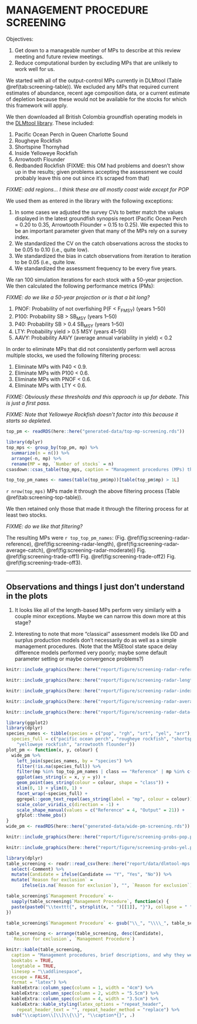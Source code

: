 \clearpage

# MANAGEMENT PROCEDURE SCREENING

Objectives:

1. Get down to a manageable number of MPs to describe at this review meeting and future review meetings.
1. Reduce computational burden by excluding MPs that are unlikely to work well for us.

We started with all of the output-control MPs currently in DLMtool (Table \@ref(tab:screening-table)).
We excluded any MPs that required current estimates of abundance, recent age composition data, or a current estimate of depletion because these would not be available for the stocks for which this framework will apply.

We then downloaded all British Colombia groundfish operating models in the [DLMtool library](https://www.datalimitedtoolkit.org/fishery_library/). These included:

1. Pacific Ocean Perch in Queen Charlotte Sound
1. Rougheye Rockfish
1. Shortspine Thornyhad
1. Inside Yelloweye Rockfish
1. Arrowtooth Flounder
1. Redbanded Rockfish (FIXME: this OM had problems and doesn't show up in the results; given problems accepting the assessment we could probably leave this one out since it's scraped from that)

*FIXME: add regions... I think these are all mostly coast wide except for POP*

We used them as entered in the library with the following exceptions:

1. In some cases we adjusted the survey CVs to better match the values displayed in the latest groundfish synopsis report (Pacific Ocean Perch = 0.20 to 0.35, Arrowtooth Flounder = 0.15 to 0.25). We expected this to be an important parameter given that many of the MPs rely on a survey index.
1. We standardized the CV on the catch observations across the stocks to be 0.05 to 0.10 (i.e., quite low).
1. We standardized the bias in catch observations from iteration to iteration to be 0.05 (i.e., quite low.
1. We standardized the assessment frequency to be every five years.

We ran 100 simulation iterations for each stock with a 50-year projection.  We then calculated the following performance metrics (PMs):

*FIXME: do we like a 50-year projection or is that a bit long?*

1. PNOF: Probability of not overfishing P(F < F~FMSY~) (years 1--50)
1. P100: Probability SB > SB~MSY~ (years 1--50)
1. P40: Probability SB > 0.4 SB~MSY~ (years 1--50)
1. LTY: Probability yield > 0.5 MSY (years 41--50)
1. AAVY: Probability AAVY (average annual variability in yield) < 0.2

In order to eliminate MPs that did not consistently perform well across multiple stocks, we used the following filtering process:

1. Eliminate MPs with P40 < 0.9.
1. Eliminate MPs with P100 < 0.6.
1. Eliminate MPs with PNOF < 0.6.
1. Eliminate MPs with LTY < 0.6.

*FIXME: Obviously these thresholds and this approach is up for debate. This is just a first pass.*

*FIXME: Note that Yelloweye Rockfish doesn't factor into this because it starts so depleted.*

```r
top_pm <- readRDS(here::here("generated-data/top-mp-screening.rds"))
```

```r
library(dplyr)
top_mps <- group_by(top_pm, mp) %>% 
  summarize(n = n()) %>% 
  arrange(-n, mp) %>% 
  rename(MP = mp, `Number of stocks` = n)
csasdown::csas_table(top_mps, caption = "Management procedures (MPs) that made it through the initial screening process for at least one stock.")
```

```r
top_top_pm_names <- names(table(top_pm$mp))[table(top_pm$mp) > 1L]
```

`r nrow(top_mps)` MPs made it through the above filtering process (Table \@ref(tab:screening-top-table)).

We then retained only those that made it through the filtering process for at least two stocks.

*FIXME: do we like that filtering?*

The resulting MPs were `r top_top_pm_names`: (Fig. \@ref(fig:screening-radar-reference), \@ref(fig:screening-radar-length), \@ref(fig:screening-radar-average-catch), \@ref(fig:screening-radar-moderate)) Fig. \@ref(fig:screening-trade-off1) Fig. \@ref(fig:screening-trade-off2) Fig. \@ref(fig:screening-trade-off3).

-------------------

## Observations and things I just don't understand in the plots

<!-- 1. Why is AAVY so low for POP with AvC (average historical catch)? There should be no variability! The others looked fine for average catch. -->

1. It looks like all of the length-based MPs perform very similarly with a couple minor exceptions. Maybe we can narrow this down more at this stage?

1. Interesting to note that more "classical" assessment models like DD and surplus production models don't necessarily do as well as a simple management procedures. (Note that the MSEtool state space delay difference models performed very poorly; maybe some default parameter setting or maybe convergence problems?)

```r
knitr::include_graphics(here::here("report/figure/screening-radar-reference.pdf"))
```

```r
knitr::include_graphics(here::here("report/figure/screening-radar-length.pdf"))
```

```r
knitr::include_graphics(here::here("report/figure/screening-radar-index.pdf"))
```

```r
knitr::include_graphics(here::here("report/figure/screening-radar-average-catch.pdf"))
```

```r
knitr::include_graphics(here::here("report/figure/screening-radar-data-moderate.pdf"))
```

```r
library(ggplot2)
library(dplyr)
species_names <- tibble(species = c("pop", "rgh", "srt", "yel", "arr"),
  species_full = c("pacific ocean perch", "rougheye rockfish", "shortspine thornyhead",
    "yelloweye rockfish", "arrowtooth flounder"))
plot_pm <- function(x, y, colour) {
  wide_pm %>%
    left_join(species_names, by = "species") %>%
    filter(!is.na(species_full)) %>%
    filter(mp %in% top_top_pm_names | class == "Reference" | mp %in% c("DD", "AvC")) %>%
    ggplot(aes_string(x = x, y = y)) +
    geom_point(aes_string(colour = colour, shape = "class")) +
    xlim(0, 1) + ylim(0, 1) +
    facet_wrap(~species_full) +
    ggrepel::geom_text_repel(aes_string(label = "mp", colour = colour)) +
    scale_color_viridis_c(direction = -1) +
    scale_shape_manual(values = c("Reference" = 4, "Output" = 21)) +
    gfplot::theme_pbs()
}
wide_pm <- readRDS(here::here("generated-data/wide-pm-screening.rds"))
```

```r
knitr::include_graphics(here::here("report/figure/screening-probs-pop.pdf"))
```

```r
knitr::include_graphics(here::here("report/figure/screening-probs-yel.pdf"))
```

\clearpage 

```r
library(dplyr)
table_screening <- readr::read_csv(here::here("report/data/dlmtool-mps.csv")) %>% 
  select(-Comment) %>% 
  mutate(Candidate = ifelse(Candidate == "Y", "Yes", "No")) %>% 
  mutate(`Reason for exclusion` = 
      ifelse(is.na(`Reason for exclusion`), "", `Reason for exclusion`))

table_screening$`Management Procedure` <- 
  sapply(table_screening$`Management Procedure`, function(x) {
  paste(paste0("\\texttt{", strsplit(x, " ")[[1]], "}"), collapse = " ")
})

table_screening$`Management Procedure` <- gsub("\\_", "\\\\_", table_screening$`Management Procedure`)

table_screening <- arrange(table_screening, desc(Candidate), 
  `Reason for exclusion`, `Management Procedure`)

knitr::kable(table_screening,
  caption = "Management procedures, brief descriptions, and why they were or were not selected as candidates in our screening analysis.",
  booktabs = TRUE,
  longtable = TRUE,
  linesep = "\\addlinespace",
  escape = FALSE,
  format = "latex") %>%
  kableExtra::column_spec(column = 1, width = "4cm") %>% 
  kableExtra::column_spec(column = 2, width = "5.5cm") %>% 
  kableExtra::column_spec(column = 4, width = "3.5cm") %>% 
  kableExtra::kable_styling(latex_options = "repeat_header", 
    repeat_header_text = "", repeat_header_method = "replace") %>% 
  sub("\\caption\\[\\]\\{\\}", "\\caption*{}", .)
```

